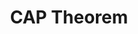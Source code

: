 ---
id: "sd_tf_easy_014"
questionType: "TRUE_FALSE"
title: "CAP Theorem"
statement: "CAP theorem states that a distributed system can guarantee all three: consistency, availability, and partition tolerance."
difficulty: "EASY"
category: "System Design"
correctAnswer: false
explanation: "CAP theorem says only two of the three can be guaranteed at the same time."
---